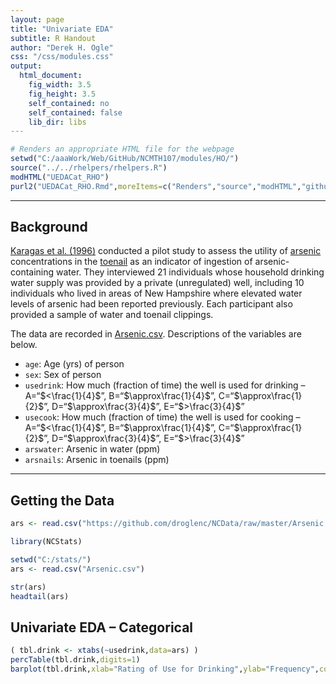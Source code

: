 ```yaml
---
layout: page
title: "Univariate EDA"
subtitle: R Handout
author: "Derek H. Ogle"
css: "/css/modules.css"
output:
  html_document:
    fig_width: 3.5
    fig_height: 3.5
    self_contained: no
    self_contained: false
    lib_dir: libs
---
```


```r
# Renders an appropriate HTML file for the webpage
setwd("C:/aaaWork/Web/GitHub/NCMTH107/modules/HO/")
source("../../rhelpers/rhelpers.R")
modHTML("UEDACat_RHO")
purl2("UEDACat_RHO.Rmd",moreItems=c("Renders","source","modHTML","github.com","NCMTH107"))
```

----

## Background
[Karagas et al. (1996)](http://www.ncbi.nlm.nih.gov/pubmed/8896897) conducted a pilot study to assess the utility of [arsenic](https://en.wikipedia.org/wiki/Arsenic) concentrations in the [toenail](https://en.wikipedia.org/wiki/Nail_%28anatomy%29) as an indicator of ingestion of arsenic-containing water.  They interviewed 21 individuals whose household drinking water supply was provided by a private (unregulated) well, including 10 individuals who lived in areas of New Hampshire where elevated water levels of arsenic had been reported previously.  Each participant also provided a sample of water and toenail clippings.

The data are recorded in [Arsenic.csv](https://github.com/droglenc/NCData/raw/master/Arsenic.csv).  Descriptions of the variables are below.

* `age`: Age (yrs) of person
* `sex`: Sex of person
* `usedrink`: How much (fraction of time) the well is used for drinking -- A="$<\frac{1}{4}$", B="$\approx\frac{1}{4}$",  C="$\approx\frac{1}{2}$",  D="$\approx\frac{3}{4}$",  E="$>\frac{3}{4}$"
* `usecook`: How much (fraction of time) the well is used for cooking -- A="$<\frac{1}{4}$", B="$\approx\frac{1}{4}$",  C="$\approx\frac{1}{2}$",  D="$\approx\frac{3}{4}$",  E="$>\frac{3}{4}$"
* `arswater`: Arsenic in water (ppm)
* `arsnails`: Arsenic in toenails (ppm)

----

## Getting the Data
```r
ars <- read.csv("https://github.com/droglenc/NCData/raw/master/Arsenic.csv")
```
```r
library(NCStats)
```
```r
setwd("C:/stats/")
ars <- read.csv("Arsenic.csv")
```
```r
str(ars)
headtail(ars)
```

## Univariate EDA -- Categorical
```r
( tbl.drink <- xtabs(~usedrink,data=ars) )
percTable(tbl.drink,digits=1)
barplot(tbl.drink,xlab="Rating of Use for Drinking",ylab="Frequency",col="gray90")
```

